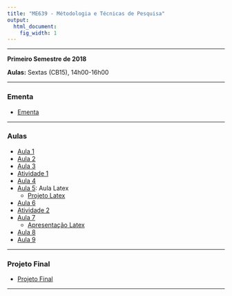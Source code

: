 ```yaml
---
title: "ME639 - Métodologia e Técnicas de Pesquisa"
output:
  html_document:
    fig_width: 1
---
```


----

**Primeiro Semestre de 2018**

**Aulas:** Sextas (CB15), 14h00-16h00 

----

### Ementa

- [Ementa](Disciplinas/ME_639_1s2018/Ementa.pdf)

---- 

### Aulas

- [Aula 1](Disciplinas/ME_639_1s2018/Slides1.pdf)
- [Aula 2](Disciplinas/ME_639_1s2018/Slides2.pdf)
- [Aula 3](Disciplinas/ME_639_1s2018/Slides3.pdf)
- [Atividade 1](Disciplinas/ME_639_1s2018/Atividade1.pdf)
- [Aula 4](Disciplinas/ME_639_1s2018/Slides4.pdf)
- [Aula 5](Disciplinas/ME_639_1s2018/Slides5.pdf): Aula Latex
    - [Projeto Latex](Disciplinas/ME_639_1s2018/Projeto_Latex.zip)
- [Aula 6](Disciplinas/ME_639_1s2018/Slides6.pdf)
- [Atividade 2](Disciplinas/ME_639_1s2018/Atividade2.pdf)
- [Aula 7](Disciplinas/ME_639_1s2018/Slides7.pdf)
    - [Apresentação Latex](Disciplinas/ME_639_1s2018/ApresentacaoLatex.zip)
- [Aula 8](Disciplinas/ME_639_1s2018/Slides8.pdf)
- [Aula 9](Disciplinas/ME_639_1s2018/Slides9.pdf)

---- 

### Projeto Final

- [Projeto Final](Disciplinas/ME_639_1s2018/ProjetoFinal.pdf)



----